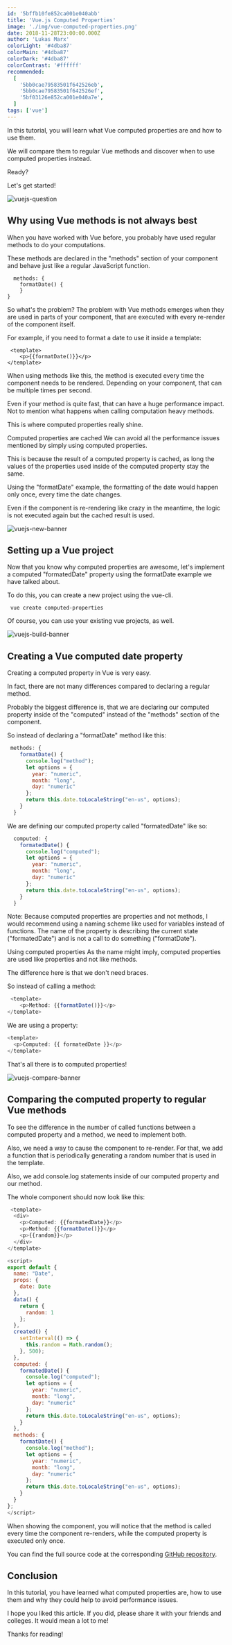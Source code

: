 ```yaml
---
id: '5bffb10fe852ca001e040abb'
title: 'Vue.js Computed Properties'
image: './img/vue-computed-properties.png'
date: 2018-11-28T23:00:00.000Z
author: 'Lukas Marx'
colorLight: '#4dba87'
colorMain: '#4dba87'
colorDark: '#4dba87'
colorContrast: '#ffffff'
recommended:
  [
    '5bb0cae79583501f642526eb',
    '5bb0cae79583501f642526ef',
    '5bf03126e852ca001e040a7e',
  ]
tags: ['vue']
---
```


In this tutorial, you will learn what Vue computed properties are and how to use them.

We will compare them to regular Vue methods and discover when to use computed properties instead.

Ready?

Let's get started!

![vuejs-question](./img/vuejs-question.png)

## Why using Vue methods is not always best

When you have worked with Vue before, you probably have used regular methods to do your computations.

These methods are declared in the "methods" section of your component and behave just like a regular JavaScript function.

```
  methods: {
    formatDate() {
	}
}

```

So what's the problem?
The problem with Vue methods emerges when they are used in parts of your component, that are executed with every re-render of the component itself.

For example, if you need to format a date to use it inside a template:

```
 <template>
    <p>{{formatDate()}}</p>
</template>

```

When using methods like this, the method is executed every time the component needs to be rendered. Depending on your component, that can be multiple times per second.

Even if your method is quite fast, that can have a huge performance impact. Not to mention what happens when calling computation heavy methods.

This is where computed properties really shine.

Computed properties are cached
We can avoid all the performance issues mentioned by simply using computed properties.

This is because the result of a computed property is cached, as long the values of the properties used inside of the computed property stay the same.

Using the "formatDate" example, the formatting of the date would happen only once, every time the date changes.

Even if the component is re-rendering like crazy in the meantime, the logic is not executed again but the cached result is used.

![vuejs-new-banner](./img/vuejs-new-banner.png)

## Setting up a Vue project

Now that you know why computed properties are awesome, let's implement a computed "formatedDate" property using the formatDate example we have talked about.

To do this, you can create a new project using the vue-cli.

```
 vue create computed-properties

```

Of course, you can use your existing vue projects, as well.

![vuejs-build-banner](./img/vuejs-build-banner.png)

## Creating a Vue computed date property

Creating a computed property in Vue is very easy.

In fact, there are not many differences compared to declaring a regular method.

Probably the biggest difference is, that we are declaring our computed property inside of the "computed" instead of the "methods" section of the component.

So instead of declaring a "formatDate" method like this:

```javascript title=src/components/Date.vue
 methods: {
    formatDate() {
      console.log("method");
      let options = {
        year: "numeric",
        month: "long",
        day: "numeric"
      };
      return this.date.toLocaleString("en-us", options);
    }
  }

```

We are defining our computed property called "formatedDate" like so:

```javascript title=src/components/Date.vue
  computed: {
    formatedDate() {
      console.log("computed");
      let options = {
        year: "numeric",
        month: "long",
        day: "numeric"
      };
      return this.date.toLocaleString("en-us", options);
    }
  }

```

Note: Because computed properties are properties and not methods, I would recommend using a naming scheme like used for variables instead of functions. The name of the property is describing the current state ("formatedDate") and is not a call to do something ("formatDate").

Using computed properties
As the name might imply, computed properties are used like properties and not like methods.

The difference here is that we don't need braces.

So instead of calling a method:

```javascript title=src/components/Date.vue
 <template>
    <p>Method: {{formatDate()}}</p>
</template>

```

We are using a property:

```javascript title=src/components/Date.vue
<template>
  <p>Computed: {{ formatedDate }}</p>
</template>
```

That's all there is to computed properties!

![vuejs-compare-banner](./img/vuejs-compare-banner.png)

## Comparing the computed property to regular Vue methods

To see the difference in the number of called functions between a computed property and a method, we need to implement both.

Also, we need a way to cause the component to re-render. For that, we add a function that is periodically generating a random number that is used in the template.

Also, we add console.log statements inside of our computed property and our method.

The whole component should now look like this:

```javascript title=src/components/Date.vue
 <template>
  <div>
    <p>Computed: {{formatedDate}}</p>
    <p>Method: {{formatDate()}}</p>
    <p>{{random}}</p>
  </div>
</template>

<script>
export default {
  name: "Date",
  props: {
    date: Date
  },
  data() {
    return {
      random: 1
    };
  },
  created() {
    setInterval(() => {
      this.random = Math.random();
    }, 500);
  },
  computed: {
    formatedDate() {
      console.log("computed");
      let options = {
        year: "numeric",
        month: "long",
        day: "numeric"
      };
      return this.date.toLocaleString("en-us", options);
    }
  },
  methods: {
    formatDate() {
      console.log("method");
      let options = {
        year: "numeric",
        month: "long",
        day: "numeric"
      };
      return this.date.toLocaleString("en-us", options);
    }
  }
};
</script>

```

When showing the component, you will notice that the method is called every time the component re-renders, while the computed property is executed only once.

You can find the full source code at the corresponding [GitHub repository](https://github.com/LukasMarx/vue-computed-properties).

## Conclusion

In this tutorial, you have learned what computed properties are, how to use them and why they could help to avoid performance issues.

I hope you liked this article. If you did, please share it with your friends and colleges. It would mean a lot to me!

Thanks for reading!
